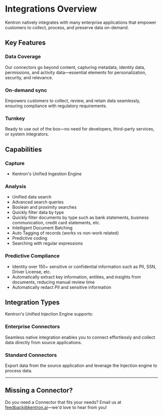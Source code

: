 # Integrations Overview

Kentron natively integrates with many enterprise applications that empower customers to collect, process, and preserve data on-demand. 

## Key Features

### Data Coverage
Our connectors go beyond content, capturing metadata, identity data, permissions, and activity data—essential elements for personalization, security, and relevance.

### On-demand sync
Empowers customers to collect, review, and retain data seamlessly, ensuring compliance with regulatory requirements.

### Turnkey
Ready to use out of the box—no need for developers, third-party services, or system integrators.

## Capabilities

### Capture
- Kentron's Unified Ingestion Engine 

### Analysis 
- Unified data search 
- Advanced search queries
- Boolean and proximity searches
- Quickly filter data by type 
- Quickly filter documents by type such as bank statements, business communication, credit card statements, etc.
- Intelligent Document Batching 
- Auto Tagging of records (works vs non-work related) 
- Predictive coding
- Searching with regular expressions

### Predictive Compliance
- Identity over 150+ sensitive or confidential information such as PII, SSN, Driver License, etc.
- Automatically extract key information, entities, and insights from documents, reducing manual review time
- Automatically redact PII and sensitive information 

## Integration Types

Kentron's Unified Injection Engine supports: 

### Enterprise Connectors
Seamless native integration enables you to connect effortlessly and collect data directly from source applications.

### Standard Connectors
Export data from the source application and leverage the Injection engine to process data.

---

## Missing a Connector?

Do you need a Connector that fits your needs? Email us at [feedback@kentron.ai](mailto:feedback@kentron.ai)—we'd love to hear from you!
